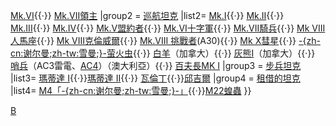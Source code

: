 {{Military navigation
|style=wide
|name=WWII British Commonwealth Tanks
|title=[[坦克]]
|tracking = <includeonly>no</includeonly>
|group1 = [[輕型坦克]]
|list1= [[英國Mk.I-V系列輕型坦克|Mk.I-V]]{{·}} [[Mk.VI輕型坦克|Mk.VI]]{{·}} [[Mk.VII領主輕型坦克|Mk.VII領主]]
|group2 = [[巡航坦克]]
|list2= [[Mk.I巡洋坦克|Mk.I]]{{·}} [[Mk.II巡航坦克|Mk.II]]{{·}} [[Mk.III巡航坦克|Mk.III]]{{·}} [[Mk.IV巡航坦克|Mk.IV]]{{·}} [[Mk.V盟約者巡航坦克|Mk.V盟約者]]{{·}} [[十字軍坦克|Mk.VI十字軍]]{{·}} [[Mk.VII騎兵巡航坦克|Mk.VII騎兵]]{{·}} [[克倫威爾坦克|Mk VIII人馬座]]{{·}} [[克倫威爾坦克|Mk VIII克倫威爾]]{{·}} [[Mk.VIII挑戰者巡航坦克|Mk.VIII 挑戰者]](A30){{·}} [[Mk X彗星]]{{·}} [[雪曼螢火蟲|-{zh-cn:谢尔曼;zh-tw:雪曼;}-萤火虫]]{{·}} [[白羊坦克|白羊]]（加拿大）{{·}} [[灰熊I巡航坦克|灰熊I]]（加拿大）{{·}} [[Mk.I哨兵巡航坦克|哨兵]]（AC3雷電、[[AC4哨兵坦克|AC4]]）（澳大利亞）{{·}} [[百夫長坦克|百夫長MK I]]
|group3 = [[步兵坦克]]
|list3= [[瑪蒂達 I]]{{·}}[[瑪蒂達 II]]{{·}} [[瓦倫丁戰車|瓦倫丁]]{{·}}[[邱吉爾戰車|邱吉爾]]
|group4 = [[租借法案|租借的坦克]]
|list4=  [[M4雪曼戰車|M4「-{zh-cn:谢尔曼;zh-tw:雪曼;}-」]]{{·}}[[M22蝗蟲式輕型坦克|M22蝗蟲]]
}}<noinclude>
[[Category:二戰各國裝甲戰鬥車輛模板|B]]
</noinclude>